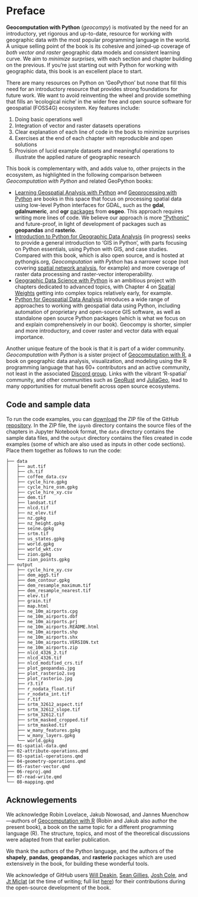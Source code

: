 
# Preface {.unnumbered}

**Geocomputation with Python** (*geocompy*) is motivated by the need for an introductory, yet rigorous and up-to-date, resource for working with geographic data with the most popular programming language in the world.
A unique selling point of the book is its cohesive and joined-up coverage of *both vector and raster* geographic data models and consistent learning curve.
We aim to *minimize surprises*, with each section and chapter building on the previous.
If you're just starting out with Python for working with geographic data, this book is an excellent place to start.

There are many resources on Python on 'GeoPython' but none that fill this need for an introductory resource that provides strong foundations for future work.
We want to avoid reinventing the wheel and provide something that fills an 'ecological niche' in the wider free and open source software for geospatial (FOSS4G) ecosystem.
Key features include:

1.  Doing basic operations well
2.  Integration of vector and raster datasets operations
3.  Clear explanation of each line of code in the book to minimize surprises
4.  Exercises at the end of each chapter with reproducible and open solutions
5.  Provision of lucid example datasets and meaningful operations to illustrate the applied nature of geographic research

This book is complementary with, and adds value to, other projects in the ecosystem, as highlighted in the following comparison between *Geocomputation with Python* and related GeoPython books:

-   [Learning Geospatial Analysis with Python](https://www.packtpub.com/product/learning-geospatial-analysis-with-python/9781783281138) and [Geoprocessing with Python](https://www.manning.com/books/geoprocessing-with-python) are books in this space that focus on processing spatial data using low-level Python interfaces for GDAL, such as the **gdal**, **gdalnumeric**, and **ogr** [packages](https://gdal.org/api/python_bindings.html) from **osgeo**. This approach requires writing more lines of code. We believe our approach is more ["Pythonic"](https://rasterio.readthedocs.io/en/latest/intro.html#philosophy) and future-proof, in light of development of packages such as **geopandas** and **rasterio**.
-   [Introduction to Python for Geographic Data Analysis](https://pythongis.org/) (in progress) seeks to provide a general introduction to 'GIS in Python', with parts focusing on Python essentials, using Python with GIS, and case studies. Compared with this book, which is also open source, and is hosted at pythongis.org, *Geocomputation with Python* has a narrower scope (not covering [spatial network analysis](https://pythongis.org/part3/chapter-11/index.html), for example) and more coverage of raster data processing and raster-vector interoperability.
-   [Geographic Data Science with Python](https://geographicdata.science/book/intro.html) is an ambitious project with chapters dedicated to advanced topics, with Chapter 4 on [Spatial Weights](https://geographicdata.science/book/notebooks/04_spatial_weights.html) getting into complex topics relatively early, for example.
-   [Python for Geospatial Data Analysis](https://www.oreilly.com/library/view/python-for-geospatial/9781098104788/) introduces a wide range of approaches to working with geospatial data using Python, including automation of proprietary and open-source GIS software, as well as standalone open source Python packages (which is what we focus on and explain comprehensively in our book). Geocompy is shorter, simpler and more introductory, and cover raster and vector data with equal importance.

Another unique feature of the book is that it is part of a wider community.
*Geocomputation with Python* is a sister project of [Geocomputation with R](https://r.geocompx.org/), a book on geographic data analysis, visualization, and modeling using the R programming language that has 60+ contributors and an active community, not least in the associated [Discord group](https://discord.gg/PMztXYgNxp).
Links with the vibrant 'R-spatial' community, and other communities such as [GeoRust](https://georust.org/) and [JuliaGeo](https://juliageo.org/), lead to many opportunities for mutual benefit across open source ecosystems.

## Code and sample data

To run the code examples, you can [download](https://github.com/geocompx/geocompy/zipball/master) the ZIP file of the GitHub [repository](https://github.com/geocompx/geocompy/). In the ZIP file, the `ipynb` directory contains the source files of the chapters in Jupyter Notebook format, the `data` directory contains the sample data files, and the `output` directory contains the files created in code examples (some of which are also used as inputs in other code sections). Place them together as follows to run the code:

```text
├── data
│   ├── aut.tif
│   ├── ch.tif
│   ├── coffee_data.csv
│   ├── cycle_hire.gpkg
│   ├── cycle_hire_osm.gpkg
│   ├── cycle_hire_xy.csv
│   ├── dem.tif
│   ├── landsat.tif
│   ├── nlcd.tif
│   ├── nz_elev.tif
│   ├── nz.gpkg
│   ├── nz_height.gpkg
│   ├── seine.gpkg
│   ├── srtm.tif
│   ├── us_states.gpkg
│   ├── world.gpkg
│   ├── world_wkt.csv
│   ├── zion.gpkg
│   └── zion_points.gpkg
├── output
│   ├── cycle_hire_xy.csv
│   ├── dem_agg5.tif
│   ├── dem_contour.gpkg
│   ├── dem_resample_maximum.tif
│   ├── dem_resample_nearest.tif
│   ├── elev.tif
│   ├── grain.tif
│   ├── map.html
│   ├── ne_10m_airports.cpg
│   ├── ne_10m_airports.dbf
│   ├── ne_10m_airports.prj
│   ├── ne_10m_airports.README.html
│   ├── ne_10m_airports.shp
│   ├── ne_10m_airports.shx
│   ├── ne_10m_airports.VERSION.txt
│   ├── ne_10m_airports.zip
│   ├── nlcd_4326_2.tif
│   ├── nlcd_4326.tif
│   ├── nlcd_modified_crs.tif
│   ├── plot_geopandas.jpg
│   ├── plot_rasterio2.svg
│   ├── plot_rasterio.jpg
│   ├── r3.tif
│   ├── r_nodata_float.tif
│   ├── r_nodata_int.tif
│   ├── r.tif
│   ├── srtm_32612_aspect.tif
│   ├── srtm_32612_slope.tif
│   ├── srtm_32612.tif
│   ├── srtm_masked_cropped.tif
│   ├── srtm_masked.tif
│   ├── w_many_features.gpkg
│   ├── w_many_layers.gpkg
│   └── world.gpkg
├── 01-spatial-data.qmd
├── 02-attribute-operations.qmd
├── 03-spatial-operations.qmd
├── 04-geometry-operations.qmd
├── 05-raster-vector.qmd
├── 06-reproj.qmd
├── 07-read-write.qmd
└── 08-mapping.qmd
```

## Acknowlegements

We acknowledge Robin Lovelace, Jakub Nowosad, and Jannes Muenchow---authors of [Geocomputation with R](https://r.geocompx.org/) (Robin and Jakub also author the present book), a book on the same topic for a different programming language (R). The structure, topics, and most of the theoretical discussions were adapted from that earlier publication. 

We thank the authors of the Python language, and the authors of the **shapely**, **pandas**, **geopandas**, and **rasterio** packages which are used extensively in the book, for building these wonderful tools. 

We acknowledge of GitHub users [Will Deakin](https://github.com/anisotropi4), [Sean Gillies](https://github.com/sgillies), [Josh Cole](https://github.com/JoshCole-DTA), and [Jt Miclat](https://github.com/jtmiclat) (at the time of writing; full list [here](https://github.com/geocompx/geocompy/graphs/contributors)) for their contributions during the open-source development of the book. 
